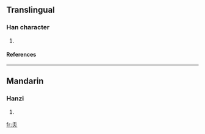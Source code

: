 ==Translingual==
===Han character===
{{Han char|rn=86|rad=火|as=03|sn=7|four=|canj=土火 (GF)}}
# {{defn|Han|sort=火03}}
====References====
{{Han ref|kx=0666.160|dkj=18877|dj=1075.210|hdz=32189.050|uh=707B|ud=28795}}

----
==Mandarin==
===Hanzi===
{{cmn-hanzi|pin=[[chì]] (chi4)|wg=ch'ih<sup>4</sup>}}
# {{defn|Mandarin}}

[[fr:灻]]
